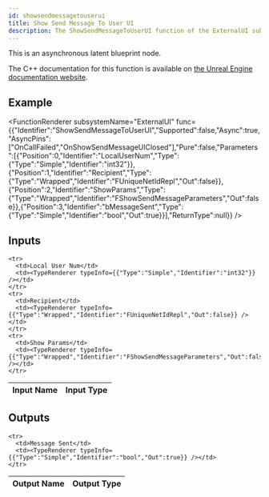 ```yaml
---
id: showsendmessagetouserui
title: Show Send Message To User UI
description: The ShowSendMessageToUserUI function of the ExternalUI subsystem.
---
```



This is an asynchronous latent blueprint node.

The C++ documentation for this function is available on [the Unreal Engine documentation website](https://dev.epicgames.com/documentation/en-us/unreal-engine/API/Plugins/OnlineSubsystem/Interfaces/IOnlineExternalUI/).

## Example

<FunctionRenderer subsystemName="ExternalUI" func={{"Identifier":"ShowSendMessageToUserUI","Supported":false,"Async":true,"AsyncPins":["OnCallFailed","OnShowSendMessageUIClosed"],"Pure":false,"Parameters":[{"Position":0,"Identifier":"LocalUserNum","Type":{"Type":"Simple","Identifier":"int32"}},{"Position":1,"Identifier":"Recipient","Type":{"Type":"Wrapped","Identifier":"FUniqueNetIdRepl","Out":false}},{"Position":2,"Identifier":"ShowParams","Type":{"Type":"Wrapped","Identifier":"FShowSendMessageParameters","Out":false}},{"Position":3,"Identifier":"bMessageSent","Type":{"Type":"Simple","Identifier":"bool","Out":true}}],"ReturnType":null}} />

## Inputs


<table>
  <thead>
    <tr>
      <th>Input Name</th>
      <th>Input Type</th>
    </tr>
  </thead>
  <tbody>
    
    <tr>
      <td>Local User Num</td>
      <td><TypeRenderer typeInfo={{"Type":"Simple","Identifier":"int32"}} /></td>
    </tr>
    <tr>
      <td>Recipient</td>
      <td><TypeRenderer typeInfo={{"Type":"Wrapped","Identifier":"FUniqueNetIdRepl","Out":false}} /></td>
    </tr>
    <tr>
      <td>Show Params</td>
      <td><TypeRenderer typeInfo={{"Type":"Wrapped","Identifier":"FShowSendMessageParameters","Out":false}} /></td>
    </tr>
  </tbody>
</table>


## Outputs


<table>
  <thead>
    <tr>
      <th>Output Name</th>
      <th>Output Type</th>
    </tr>
  </thead>
  <tbody>
    
    <tr>
      <td>Message Sent</td>
      <td><TypeRenderer typeInfo={{"Type":"Simple","Identifier":"bool","Out":true}} /></td>
    </tr>
  </tbody>
</table>


